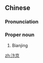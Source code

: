 ==Chinese==
{{zh-forms}}
{{zh-wp}}

===Pronunciation===
{{zh-pron
|m=Biànjīng
|c=bin6 ging1
|cat=pn
}}

===Proper noun===
{{zh-proper noun}}

# {{lb|zh|historical}} Bianjing {{gloss|capital of the {{w|Northern Song dynasty}} in modern-day [[Kaifeng]], [[Henan]]}}

{{zh-cat|Cities in China}}

[[zh:汴京]]